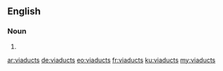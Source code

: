 ==English==

===Noun===
{{head|en|plural}}

# {{plural of|viaduct|lang=en}}

[[ar:viaducts]]
[[de:viaducts]]
[[eo:viaducts]]
[[fr:viaducts]]
[[ku:viaducts]]
[[my:viaducts]]